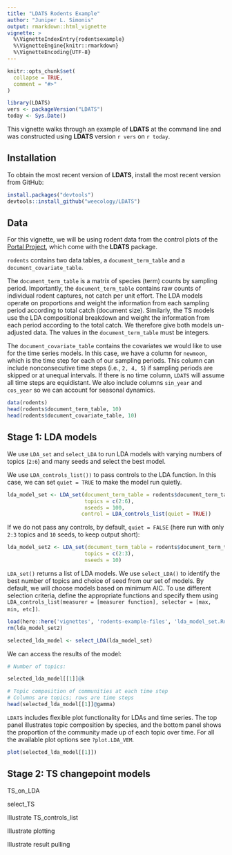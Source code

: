 ```yaml
---
title: "LDATS Rodents Example"
author: "Juniper L. Simonis"
output: rmarkdown::html_vignette
vignette: >
  %\VignetteIndexEntry{rodentsexample}
  %\VignetteEngine{knitr::rmarkdown}
  %\VignetteEncoding{UTF-8}
---
```


```r
knitr::opts_chunk$set(
  collapse = TRUE,
  comment = "#>"
)
```

```r
library(LDATS)
vers <- packageVersion("LDATS")
today <- Sys.Date()
```

This vignette walks through an example of **LDATS** at the command line and
was constructed using **LDATS** version `r vers` on `r today`.


## Installation

To obtain the most recent version of **LDATS**, install the most recent 
version from GitHub:

```r
install.packages("devtools")
devtools::install_github("weecology/LDATS")
```

## Data

For this vignette, we will be using rodent data from the control plots of the
[Portal Project](https://github.com/weecology/portaldata), which come with
the **LDATS** package.

`rodents` contains two data tables, a `document_term_table` and a `document_covariate_table`. 

The `document_term_table` is a matrix of species (term) counts by sampling period. Importantly, the `document_term_table` contains raw counts of individual rodent captures, not catch per unit effort. The LDA models operate on proportions and weight the information from each sampling period according to total catch (document size). Similarly, the TS models use the LDA compositional breakdown and weight the information from each period according to the total catch. We therefore give both models un-adjusted data. The values in the `document_term_table` must be integers.

The `document_covariate_table` contains the covariates we would like to use for the time series models. In this case, we have a column for `newmoon`, which is the time step for each of our sampling periods. This column can include nonconsecutive time steps (i.e., `2, 4, 5`) if sampling periods are skipped or at unequal intervals. If there is no time column, `LDATS` will assume all time steps are equidistant. We also include columns `sin_year` and `cos_year` so we can account for seasonal dynamics.

```r
data(rodents)
head(rodents$document_term_table, 10)
head(rodents$document_covariate_table, 10)
```


## Stage 1: LDA models

We use `LDA_set` and `select_LDA` to run LDA models with varying numbers of topics (`2:6`) and many seeds and select the best model.

We use `LDA_controls_list())` to pass controls to the LDA function. In this case, we can set `quiet = TRUE` to make the model run quietly. 

```r
lda_model_set <- LDA_set(document_term_table = rodents$document_term_table,
                         topics = c(2:6),
                         nseeds = 100,
                        control = LDA_controls_list(quiet = TRUE))

```


If we do not pass any controls, by default, `quiet = FALSE` (here run with only `2:3` topics and  `10` seeds, to keep output short): 

```r
lda_model_set2 <- LDA_set(document_term_table = rodents$document_term_table,
                         topics = c(2:3),
                         nseeds = 10)
```

`LDA_set()` returns a list of LDA models. We use `select_LDA()` to identify the best number of topics and choice of seed from our set of models. By default, we will choose models based on minimum AIC. To use different selection criteria, define the appropriate functions and specify them using `LDA_controls_list(measurer = [measurer function], selector = [max, min, etc])`. 

```r
load(here::here('vignettes', 'rodents-example-files', 'lda_model_set.Rds'))
rm(lda_model_set2)
```

```r
selected_lda_model <- select_LDA(lda_model_set)
```


We can access the results of the model:

```r
# Number of topics:

selected_lda_model[[1]]@k

# Topic composition of communities at each time step
# Columns are topics; rows are time steps
head(selected_lda_model[[1]]@gamma)

```

`LDATS` includes flexible plot functionality for LDAs and time series. The top panel illustrates topic composition by species, and the bottom panel shows the proportion of the community made up of each topic over time. For all the available plot options see `?plot.LDA_VEM`. 

```r
plot(selected_lda_model[[1]])

```


## Stage 2: TS changepoint models

TS_on_LDA

select_TS

Illustrate TS_controls_list

Illustrate plotting

Illustrate result pulling
